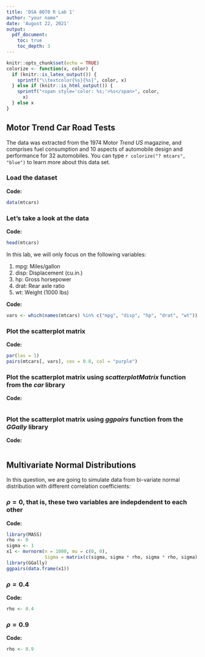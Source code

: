 ```yaml
---
title: 'DSA 8070 R Lab 1'
author: "your name"
date: 'August 22, 2021'
output:
  pdf_document:
    toc: true
    toc_depth: 3
---
```


```r
knitr::opts_chunk$set(echo = TRUE)
colorize <- function(x, color) {
  if (knitr::is_latex_output()) {
    sprintf("\\textcolor{%s}{%s}", color, x)
  } else if (knitr::is_html_output()) {
    sprintf("<span style='color: %s;'>%s</span>", color,
      x)
  } else x
}
```


## Motor Trend Car Road Tests


The data was extracted from the 1974 Motor *Trend US* magazine, and comprises fuel consumption and 10 aspects of automobile design and performance for 32 automobiles.
You can type `r colorize("? mtcars", "blue")` to learn more about this data set. 

### Load the dataset

**Code:**

```r
data(mtcars)
```

### Let's take a look at the data

**Code:**

```r
head(mtcars)
```

In this lab, we will only focus on the following variables:

1. mpg:	Miles/gallon
2. disp: Displacement (cu.in.)
3. hp:	Gross horsepower
4. drat:	Rear axle ratio
5. wt:	Weight (1000 lbs)

**Code:**

```r
vars <- which(names(mtcars) %in% c("mpg", "disp", "hp", "drat", "wt"))
```

### Plot the scatterplot matrix

**Code:**

```r
par(las = 1)
pairs(mtcars[, vars], cex = 0.8, col = "purple")
```

### Plot the scatterplot matrix using *scatterplotMatrix* function from the *car* library 

**Code:**

```r

```

### Plot the scatterplot matrix using *ggpairs* function from the *GGally* library

**Code:**

```r

```

## Multivariate Normal Distributions

In this question, we are going to simulate data from bi-variate normal distribution with different correlation coefficients:

### $\rho=0$, that is, these two variables are indepdendent to each other

**Code:**

```r
library(MASS)
rho <- 0
sigma <- 1
x1 <- mvrnorm(n = 1000, mu = c(0, 0),
              Sigma = matrix(c(sigma, sigma * rho, sigma * rho, sigma), 2))
library(GGally)
ggpairs(data.frame(x1))
```

### $\rho=0.4$

**Code:**

```r
rho <- 0.4

```

### $\rho=0.9$

**Code:**

```r
rho <- 0.9

```






